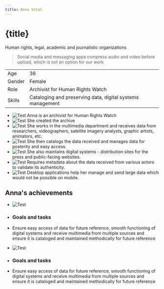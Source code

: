 ```yaml
---
title: Anna Vital
---
```



<PageSection>

# {title}

Human rights, legal, academic and journalistic organizations

> Social media and messaging apps compress audio and video before upload, which is not an option for our work

|        |                                                            |
| ------ | ---------------------------------------------------------- |
| Age    | 36                                                         |
| Gender | Female                                                     |
| Role   | Archivist for Human Rights Watch                           |
| Skills | Cataloging and preserving data, digital systems management |

- ![Test](/images/darius.png) Anna is an archivist for Human Rights Watch
- ![Test](/images/darius.png) She created the archive
- ![Test](/images/darius.png) She works in the multimedia department and receives data from researchers, videographers, satellite imagery analysts, graphic artists, animators, etc.
- ![Test](/images/darius.png) She then catalogs the data received and manages data for posterity and easy access.
- ![Test](/images/darius.png) She also maintains digital systems - distribution sites for the press and public-facing websites.
- ![Test](/images/darius.png) Requires metadata about the data received from various actors to validate its authenticity.
- ![Test](/images/darius.png) Desktop applications help her manage and send large data which would not be possible on mobile.

</PageSection>
<PageSection>

## Anna's achievements

- ![Test](/images/darius.png)
- ### Goals and tasks
- Ensure easy access of data for future reference, smooth functioning of digital systems and receive multimedia from multiple sources and ensure it is cataloged and maintained methodically for future reference

- ![Test](/images/darius.png)
- ### Goals and tasks
- Ensure easy access of data for future reference, smooth functioning of digital systems and receive multimedia from multiple sources and ensure it is cataloged and maintained methodically for future reference

</PageSection>

